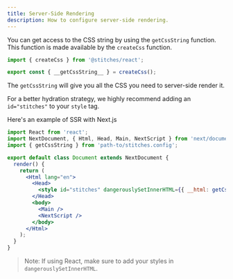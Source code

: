 ```yaml
---
title: Server-Side Rendering
description: How to configure server-side rendering.
---
```


You can get access to the CSS string by using the `getCssString` function. This function is made available by the `createCss` function.

```jsx
import { createCss } from '@stitches/react';

export const { __getCssString__ } = createCss();
```

The `getCssString` will give you all the CSS you need to server-side render it.

For a better hydration strategy, we highly recommend adding an `id="stitches"` to your `style` tag.

Here's an example of SSR with Next.js

```jsx line=3,10
import React from 'react';
import NextDocument, { Html, Head, Main, NextScript } from 'next/document';
import { getCssString } from 'path-to/stitches.config';

export default class Document extends NextDocument {
  render() {
    return (
      <Html lang="en">
        <Head>
          <style id="stitches" dangerouslySetInnerHTML={{ __html: getCssString() }} />
        </Head>
        <body>
          <Main />
          <NextScript />
        </body>
      </Html>
    );
  }
}
```

> Note: If using React, make sure to add your styles in `dangerouslySetInnerHTML`.

